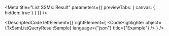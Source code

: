 
<Meta title="List SSMs: Result" parameters={{ previewTabs: { canvas: { hidden: true } } }} />

<DescriptedCode
  leftElement={<TxSsmListQueryResultDesc />}
  rightElement={
    <CodeHighlighter
      object={TxSsmListQueryResultSample}
      language={"json"}
      title={"Example"}
    />
  }
/>
